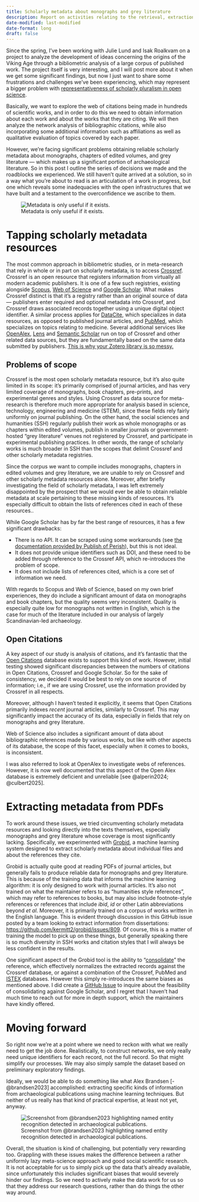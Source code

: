 ```yaml
---
title: Scholarly metadata about monographs and grey literature
description: Report on activities relating to the retrieval, extraction and collation of bibliographic metadata pertaining to the corpus.
date-modified: last-modified
date-format: long
draft: false
---
```


Since the spring, I've been working with Julie Lund and Isak Roalkvam on a project to analyze the development of ideas concerning the origins of the Viking Age through a bibliometric analysis of a large corpus of published work.
The project itself is very interesting, and I will post more about it when we get some significant findings, but now I just want to share some frustrations and challenges we've been experiencing, which may represent a bigger problem with [representativeness of scholarly pluralism in open science](https://www.cambridge.org/core/elements/philosophy-of-open-science/0D049ECF635F3B676C03C6868873E406#A-sec-6).

Basically, we want to explore the web of citations being made in hundreds of scientific works, and in order to do this we need to obtain information about each work and about the works that they are citing.
We will then analyze the network analysis of bibliographic citations, while also incorporating some additional information such as affiliations as well as qualitative evaluation of topics covered by each paper.

However, we're facing significant problems obtaining reliable scholarly metadata about monographs, chapters of edited volumes, and grey literature --- which makes up a significant portion of archaeological literature.
So in this post I outline the series of decisions we made and the roadblocks we experienced.
We still haven't quite arrived at a solution, so in a way what you're about to read is an articulation of a work in progress, but one which reveals some inadequacies with the open infrastructures that we have built and a testament to the overconfidence we ascribe to them.

![Metadata is only useful if it exists.](toot.png)

# Tapping scholarly metadata resources
The most common approach in bibliometric studies, or in meta-research that rely in whole or in part on scholarly metadata, is to access [Crossref](https://www.crossref.org/).
Crossref is an open resource that registers information from virtually all modern academic publishers.
It is one of a few such registries, existing alongside [Scopus](https://scopus.com/), [Web of Science](https://www.webofscience.com/) and [Google Scholar](https://scholar.google.ca/).
What makes Crossref distinct is that it's a registry rather than an original source of data --- publishers enter required and optional metadata into Crossref, and Crossref draws associated records together using a unique digital object identifier.
A similar process applies for [DataCite](https://datacite.org/), which specializes in data resources, as opposed to published journal articles, and [PubMed](https://pubmed.ncbi.nlm.nih.gov/), which specializes on topics relating to medicine.
Several additional services like [OpenAlex](https://openalex.org/), [Lens](https://www.lens.org/) and [Semantic Scholar](https://www.semanticscholar.org/) run on top of Crossref and other related data sources, but they are fundamentally based on the same data submitted by publishers.
[This is why your Zotero library is so messy.](https://scholar.social/@steko/114873209915515620)

## Problems of scope
Crossref is the most open scholarly metadata resource, but it's also quite limited in its scope:
it's primarily comprised of journal articles, and has very limited coverage of monographs, book chapters, pre-prints, and experimental genres and styles.
Using Crossref as data source for meta-research is therefore much more appropriate for analysis based in science, technology, engineering and medicine (STEM), since these fields rely fairly uniformly on journal publishing.
On the other hand, the social sciences and humanities (SSH) regularly publish their work as whole monographs or as chapters within edited volumes, publish in smaller journals or government-hosted "grey literature" venues not registered by Crossref, and participate in experimental publishing practices.
In other words, the range of scholarly works is much broader in SSH than the scopes that delimit Crossref and other scholarly metadata registries.

Since the corpus we want to compile includes monographs, chapters in edited volumes and grey literature, we are unable to rely on Crossref and other scholarly metadata resources alone.
Moreover, after briefly investigating the field of scholarly metadata, I was left extremely disappointed by the prospect that we would ever be able to obtain reliable metadata at scale pertaining to these missing kinds of resources.
It's especially difficult to obtain the lists of references cited in each of these resources..

While Google Scholar has by far the best range of resources, it has a few significant drawbacks:

- There is no API. It can be scraped using some workarounds (see [the documentation provided by Publish of Perish](https://harzing.com/resources/publish-or-perish/manual/using/data-sources/google-scholar)), but this is not ideal.
- It does not provide unique identifiers such as DOI, and these need to be added through reference to the Crossref API, which re-introduces the problem of scope.
- It does not include lists of references cited, which is a core set of information we need.

With regards to Scopus and Web of Science, based on my own brief experiences, they do include a significant amount of data on monographs and book chapters, but the quality seems very inconsistent.
Quality is especially quite low for monographs not written in English, which is the case for much of the literature included in our analysis of largely Scandinavian-led archaeology.

## Open Citations
A key aspect of our study is analysis of citations, and it's fantastic that the [Open Citations](https://opencitations.net/) database exists to support this kind of work.
However, initial testing showed significant discrepancies between the numbers of citations in Open Citations, Crossref and Google Scholar.
So for the sake of consistency, we decided it would be best to rely on one source of information; i.e., if we are using Crossref, use the information provided by Crossref in all respects.

Moreover, although I haven't tested it explicitly, it seems that Open Citations primarily indexes _recent_ journal articles, similarly to Crossref.
This may significantly impact the accuracy of its data, especially in fields that rely on monographs and grey literature.

Web of Science also includes a significant amount of data about bibliographic references made by various works, but like with other aspects of its database, the scope of this facet, especially when it comes to books, is inconsistent.

I was also referred to look at OpenAlex to investigate webs of references.
However, it is now well documented that this aspect of the Open Alex database is extremely deficient and unreliable [see @alperin2024; @culbert2025].

# Extracting metadata from PDFs
To work around these issues, we tried circumventing scholarly metadata resources and looking directly into the texts themselves, especially monographs and grey literature whose coverage is most significantly lacking.
Specifically, we experimented with [Grobid](https://grobid.readthedocs.io/), a machine learning system designed to extract scholarly metadata about individual files and about the references they cite.

Grobid is actually quite good at reading PDFs of journal articles, but generally fails to produce reliable data for monographs and grey literature.
This is because of the training data that informs the machine learning algorithm: it is only designed to work with journal articles.
It's also not trained on what the maintainer refers to as "humanities style references", which may refer to references to books, but may also include footnote-style references or references that include _ibid_, _id_ or other Latin abbreviations beyond _et al_.
Moreover, it is primarily trained on a corpus of works written in the English language.
This is evident through discussion in this GitHub issue posted by a team looking to extract information from dissertations: <https://github.com/kermitt2/grobid/issues/809>.
Of course, this is a matter of training the model to pick up on these things, but generally speaking there is so much diversity in SSH works and citation styles that I will always be less confident in the results.

One significant aspect of the Grobid tool is the ability to "[consolidate](https://grobid.readthedocs.io/en/latest/Consolidation/)" the reference, which effectively normalizes the extracted records against the Crossref database, or against a combination of the Crossref, PubMed and [ISTEX](https://www.inist.fr/services/acceder/istex/) databases.
However this simply re-introduces the same biases as mentioned above.
I did create a [GitHub Issue](https://github.com/kermitt2/grobid/issues/1322) to inquire about the feasibility of consolidating against Google Scholar, and I regret that I haven't had much time to reach out for more in depth support, which the maintainers have kindly offered.

# Moving forward
So right now we're at a point where we need to reckon with what we really need to get the job done.
Realistically, to construct networks, we only really need unique identifiers for each record, not the full record.
So that might simplify our processes.
We may also simply sample the dataset based on preliminary exploratory findings.

Ideally, we would be able to do something like what Alex Brandsen [-@brandsen2023] accomplished: extracting specific kinds of information from archaeological publications using machine learning techniques.
But neither of us really has that kind of practical expertise, at least not yet, anyway.

![Screenshot from @brandsen2023 highlighting named entity recognition detected in archaeological publications.](brandsen.png)

Overall, the situation is kind of challenging, but potentially very rewarding too.
Grappling with these issues makes the difference between a rather uniformly lazy meta-science approach and good social scientific research.
It is not acceptable for us to simply pick up the data that's already available, since unfortunately this includes significant biases that would severely hinder our findings.
So we need to actively make the data work for us so that they address our research questions, rather than do things the other way around.
